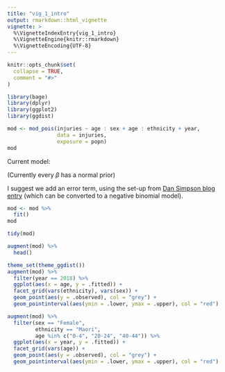 ```yaml
---
title: "vig_1_intro"
output: rmarkdown::html_vignette
vignette: >
  %\VignetteIndexEntry{vig_1_intro}
  %\VignetteEngine{knitr::rmarkdown}
  %\VignetteEncoding{UTF-8}
---
```


```r
knitr::opts_chunk$set(
  collapse = TRUE,
  comment = "#>"
)
```

```r
library(bage)
library(dplyr)
library(ggplot2)
library(ggdist)
```

```r
mod <- mod_pois(injuries ~ age : sex + age : ethnicity + year,
                data = injuries,
                exposure = popn)
mod
```
Current model:
\begin{align}
y & \sim \text{Poisson}(\mu w) \\
\log \mu & = X \beta \\
\beta & \sim N(\pmb{0}, \pmb{\Sigma})
\end{align}

(Currently every $\beta$ has a normal prior)

I suggest we add an error term, using the set-up from [Dan Simpson blog entry](https://dansblog.netlify.app/posts/2022-08-29-priors4/priors4.html)
\begin{align}
y & \sim \text{Poisson}(\mu u w) \\
\log \mu & = X \beta \\
\beta & \sim N(\pmb{0}, \pmb{\Sigma}) \\
u & \sim \text{Gamma}(\alpha^{-1}, \alpha^{-1})
\end{align}
(which can be converted to a negative binomial model).

```r
mod <- mod %>%
  fit()
mod
```
```r
tidy(mod)
```
```r
augment(mod) %>%
  head()
```

```r
theme_set(theme_ggdist())
augment(mod) %>%
  filter(year == 2018) %>%
  ggplot(aes(x = age, y = .fitted)) +
  facet_grid(vars(ethnicity), vars(sex)) +
  geom_point(aes(y = .observed), col = "grey") +
  geom_pointinterval(aes(ymin = .lower, ymax = .upper), col = "red")
```




```r
augment(mod) %>%
  filter(sex == "Female", 
         ethnicity == "Maori",
         age %in% c("0-4", "20-24", "40-44")) %>%
  ggplot(aes(x = year, y = .fitted)) +
  facet_grid(vars(age)) +
  geom_point(aes(y = .observed), col = "grey") +
  geom_pointinterval(aes(ymin = .lower, ymax = .upper), col = "red")
```
